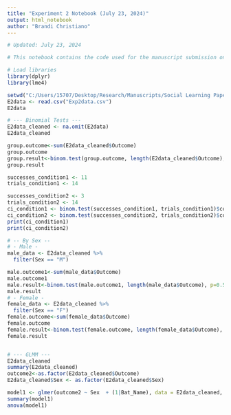 ---
title: "Experiment 2 Notebook (July 23, 2024)"
output: html_notebook
author: "Brandi Christiano"
---

```{r}
# Updated: July 23, 2024

# This notebook contains the code used for the manuscript submission on July 23, 2024 to Animal Behaviour 
```

```{r}
# Load libraries
library(dplyr)
library(lme4)
```

```{r}
setwd("C:/Users/15707/Desktop/Research/Manuscripts/Social Learning Paper/Submission")
E2data <- read.csv("Exp2data.csv")
E2data
```
```{r}
# --- Binomial Tests ---
E2data_cleaned <- na.omit(E2data)
E2data_cleaned

group.outcome<-sum(E2data_cleaned$Outcome)
group.outcome
group.result<-binom.test(group.outcome, length(E2data_cleaned$Outcome), p=0.5, alternative = "less")
group.result

successes_condition1 <- 11
trials_condition1 <- 14

successes_condition2 <- 3
trials_condition2 <- 14
ci_condition1 <- binom.test(successes_condition1, trials_condition1)$conf.int
ci_condition2 <- binom.test(successes_condition2, trials_condition2)$conf.int
print(ci_condition1)
print(ci_condition2)

# -- By Sex -- 
# - Male - 
male_data <- E2data_cleaned %>%
  filter(Sex == "M")

male.outcome1<-sum(male_data$Outcome)
male.outcome1
male.result<-binom.test(male.outcome1, length(male_data$Outcome), p=0.5, alternative = "less")
male.result
# - Female - 
female_data <- E2data_cleaned %>%
  filter(Sex == "F")
female.outcome<-sum(female_data$Outcome)
female.outcome
female.result<-binom.test(female.outcome, length(female_data$Outcome), p=0.5, alternative = "less")
female.result


# --- GLMM ---
E2data_cleaned
summary(E2data_cleaned)
outcome2<-as.factor(E2data_cleaned$Outcome)
E2data_cleaned$Sex <- as.factor(E2data_cleaned$Sex)

model1 <- glmer(outcome2 ~ Sex  + (1|Bat_Name), data = E2data_cleaned, family=binomial)
summary(model1) 
anova(model1)
```

